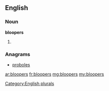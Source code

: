 ==English==

===Noun===
'''bloopers'''

# {{plural of|blooper}}

===Anagrams===
* [[proboles#English|proboles]]

[[Category:English plurals]]

[[ar:bloopers]]
[[fr:bloopers]]
[[mg:bloopers]]
[[my:bloopers]]